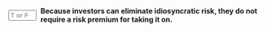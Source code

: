 ::: {.question-block}

<form onsubmit="event.preventDefault(); checkAnswerBox('module2_tf_q6','T')" style="display: flex; align-items: center; gap: 8px;">
<input type="text" id="module2_tf_q6" name="module2_tf_q6" maxlength="1" placeholder="T or F"
         style="width: 55px;" data-correct-answer="T" /> <label for="module2_tf_q6"><strong>Because investors can eliminate idiosyncratic risk, they do not require a risk premium for taking it on.</strong></label>
</form>

<div id="feedback-module2_tf_q6" class="feedback" data-status="" style="display:none;">
The sentence is TRUE. Rational investors can diversify away idiosyncratic (firm-specific) risk, so the market does not offer a risk premium for it.
</div>
:::